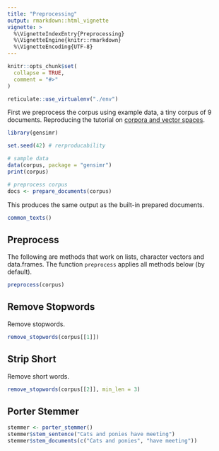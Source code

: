 ```yaml
---
title: "Preprocessing"
output: rmarkdown::html_vignette
vignette: >
  %\VignetteIndexEntry{Preprocessing}
  %\VignetteEngine{knitr::rmarkdown}
  %\VignetteEncoding{UTF-8}
---
```


```r
knitr::opts_chunk$set(
  collapse = TRUE,
  comment = "#>"
)

reticulate::use_virtualenv("./env")
```

First we preprocess the corpus using example data, a tiny corpus of 9 documents. Reproducing the tutorial on [corpora and vector spaces](https://radimrehurek.com/gensim/tut1.html).

```r
library(gensimr)

set.seed(42) # rerproducability

# sample data
data(corpus, package = "gensimr")
print(corpus)

# preprocess corpus
docs <- prepare_documents(corpus)
```

This produces the same output as the built-in prepared documents.

```r
common_texts()
```

## Preprocess

The following are methods that work on lists, character vectors and data.frames. The function `preprocess` applies all methods below (by default).

```r
preprocess(corpus)
```

## Remove Stopwords

Remove stopwords.

```r
remove_stopwords(corpus[[1]])
```

## Strip Short

Remove short words.

```r
remove_stopwords(corpus[[2]], min_len = 3)
```

## Porter Stemmer

```r
stemmer <- porter_stemmer()
stemmer$stem_sentence("Cats and ponies have meeting")
stemmer$stem_documents(c("Cats and ponies", "have meeting"))
```
